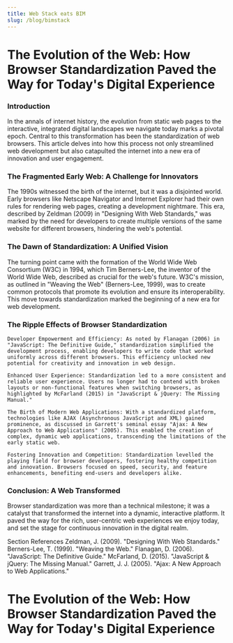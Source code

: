 ```yaml
---
title: Web Stack eats BIM
slug: /blog/bimstack
---
```


# The Evolution of the Web: How Browser Standardization Paved the Way for Today's Digital Experience

### Introduction

In the annals of internet history, the evolution from static web pages to the interactive, integrated digital landscapes we navigate today marks a pivotal epoch. Central to this transformation has been the standardization of web browsers. This article delves into how this process not only streamlined web development but also catapulted the internet into a new era of innovation and user engagement.

### The Fragmented Early Web: A Challenge for Innovators

The 1990s witnessed the birth of the internet, but it was a disjointed world. Early browsers like Netscape Navigator and Internet Explorer had their own rules for rendering web pages, creating a development nightmare. This era, described by Zeldman (2009) in "Designing With Web Standards," was marked by the need for developers to create multiple versions of the same website for different browsers, hindering the web's potential.

### The Dawn of Standardization: A Unified Vision

The turning point came with the formation of the World Wide Web Consortium (W3C) in 1994, which Tim Berners-Lee, the inventor of the World Wide Web, described as crucial for the web's future. W3C's mission, as outlined in "Weaving the Web" (Berners-Lee, 1999), was to create common protocols that promote its evolution and ensure its interoperability. This move towards standardization marked the beginning of a new era for web development.

### The Ripple Effects of Browser Standardization

    Developer Empowerment and Efficiency: As noted by Flanagan (2006) in "JavaScript: The Definitive Guide," standardization simplified the development process, enabling developers to write code that worked uniformly across different browsers. This efficiency unlocked new potential for creativity and innovation in web design.

    Enhanced User Experience: Standardization led to a more consistent and reliable user experience. Users no longer had to contend with broken layouts or non-functional features when switching browsers, as highlighted by McFarland (2015) in "JavaScript & jQuery: The Missing Manual."

    The Birth of Modern Web Applications: With a standardized platform, technologies like AJAX (Asynchronous JavaScript and XML) gained prominence, as discussed in Garrett's seminal essay "Ajax: A New Approach to Web Applications" (2005). This enabled the creation of complex, dynamic web applications, transcending the limitations of the early static web.

    Fostering Innovation and Competition: Standardization levelled the playing field for browser developers, fostering healthy competition and innovation. Browsers focused on speed, security, and feature enhancements, benefiting end-users and developers alike.

### Conclusion: A Web Transformed

Browser standardization was more than a technical milestone; it was a catalyst that transformed the internet into a dynamic, interactive platform. It paved the way for the rich, user-centric web experiences we enjoy today, and set the stage for continuous innovation in the digital realm.

Section References
    Zeldman, J. (2009). "Designing With Web Standards."
    Berners-Lee, T. (1999). "Weaving the Web."
    Flanagan, D. (2006). "JavaScript: The Definitive Guide."
    McFarland, D. (2015). "JavaScript & jQuery: The Missing Manual."
    Garrett, J. J. (2005). "Ajax: A New Approach to Web Applications."

# The Evolution of the Web: How Browser Standardization Paved the Way for Today's Digital Experience
